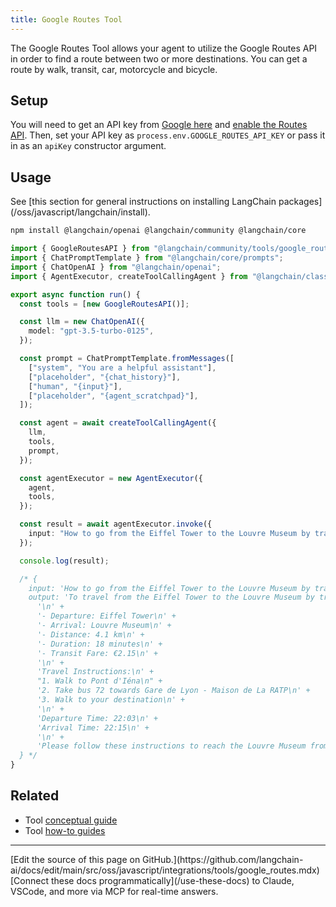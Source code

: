 ```yaml
---
title: Google Routes Tool
---
```


The Google Routes Tool allows your agent to utilize the Google Routes API in order to find a route between
two or more destinations. You can get a route by walk, transit, car, motorcycle and bicycle.

## Setup

You will need to get an API key from [Google here](https://developers.google.com/maps/documentation/places/web-service/overview)
and [enable the Routes API](https://console.cloud.google.com/apis/library/routes.googleapis.com). Then, set your API key
as `process.env.GOOGLE_ROUTES_API_KEY` or pass it in as an `apiKey` constructor argument.

## Usage

<Tip>
See [this section for general instructions on installing LangChain packages](/oss/javascript/langchain/install).
</Tip>

```bash npm
npm install @langchain/openai @langchain/community @langchain/core
```

```typescript
import { GoogleRoutesAPI } from "@langchain/community/tools/google_routes";
import { ChatPromptTemplate } from "@langchain/core/prompts";
import { ChatOpenAI } from "@langchain/openai";
import { AgentExecutor, createToolCallingAgent } from "@langchain/classic/agents";

export async function run() {
  const tools = [new GoogleRoutesAPI()];

  const llm = new ChatOpenAI({
    model: "gpt-3.5-turbo-0125",
  });

  const prompt = ChatPromptTemplate.fromMessages([
    ["system", "You are a helpful assistant"],
    ["placeholder", "{chat_history}"],
    ["human", "{input}"],
    ["placeholder", "{agent_scratchpad}"],
  ]);

  const agent = await createToolCallingAgent({
    llm,
    tools,
    prompt,
  });

  const agentExecutor = new AgentExecutor({
    agent,
    tools,
  });

  const result = await agentExecutor.invoke({
    input: "How to go from the Eiffel Tower to the Louvre Museum by transit?",
  });

  console.log(result);

  /* {
    input: 'How to go from the Eiffel Tower to the Louvre Museum by transit?',
    output: 'To travel from the Eiffel Tower to the Louvre Museum by transit, here is the route information:\n' +
      '\n' +
      '- Departure: Eiffel Tower\n' +
      '- Arrival: Louvre Museum\n' +
      '- Distance: 4.1 km\n' +
      '- Duration: 18 minutes\n' +
      '- Transit Fare: €2.15\n' +
      '\n' +
      'Travel Instructions:\n' +
      "1. Walk to Pont d'Iéna\n" +
      '2. Take bus 72 towards Gare de Lyon - Maison de La RATP\n' +
      '3. Walk to your destination\n' +
      '\n' +
      'Departure Time: 22:03\n' +
      'Arrival Time: 22:15\n' +
      '\n' +
      'Please follow these instructions to reach the Louvre Museum from the Eiffel Tower.'
  } */
}
```

## Related

- Tool [conceptual guide](/oss/javascript/langchain/tools)
- Tool [how-to guides](/oss/javascript/langchain/tools)

---

<Callout icon="pen-to-square" iconType="regular">
    [Edit the source of this page on GitHub.](https://github.com/langchain-ai/docs/edit/main/src/oss/javascript/integrations/tools/google_routes.mdx)
</Callout>
<Tip icon="terminal" iconType="regular">
    [Connect these docs programmatically](/use-these-docs) to Claude, VSCode, and more via MCP for    real-time answers.
</Tip>
